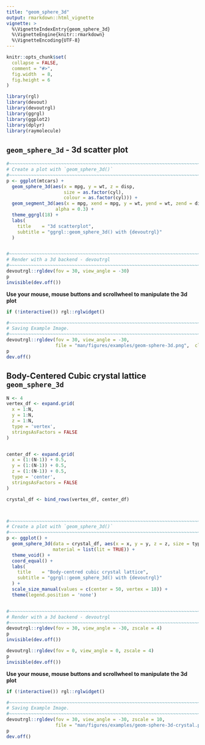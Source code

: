 ```yaml
---
title: "geom_sphere_3d"
output: rmarkdown::html_vignette
vignette: >
  %\VignetteIndexEntry{geom_sphere_3d}
  %\VignetteEngine{knitr::rmarkdown}
  %\VignetteEncoding{UTF-8}
---
```


```r
knitr::opts_chunk$set(
  collapse = FALSE,
  comment = "#>",
  fig.width  = 8,
  fig.height = 6
)
```

```r
library(rgl)
library(devout)
library(devoutrgl)
library(ggrgl)
library(ggplot2)
library(dplyr)
library(raymolecule)
```

`geom_sphere_3d` - 3d scatter plot
------------------------------------------------------------------------------

```r
#~~~~~~~~~~~~~~~~~~~~~~~~~~~~~~~~~~~~~~~~~~~~~~~~~~~~~~~~~~~~~~~~~~~~~~~~~~~~~
# Create a plot with `geom_sphere_3d()`
#~~~~~~~~~~~~~~~~~~~~~~~~~~~~~~~~~~~~~~~~~~~~~~~~~~~~~~~~~~~~~~~~~~~~~~~~~~~~~
p <- ggplot(mtcars) +
  geom_sphere_3d(aes(x = mpg, y = wt, z = disp,
                     size = as.factor(cyl),
                     colour = as.factor(cyl))) +
  geom_segment_3d(aes(x = mpg, xend = mpg, y = wt, yend = wt, zend = disp), z = 0,
                  alpha = 0.3) + 
  theme_ggrgl(18) +
  labs(
    title    = "3d scatterplot",
    subtitle = "ggrgl::geom_sphere_3d() with {devoutrgl}"
  )


#~~~~~~~~~~~~~~~~~~~~~~~~~~~~~~~~~~~~~~~~~~~~~~~~~~~~~~~~~~~~~~~~~~~~~~~~~~~~~
# Render with a 3d backend - devoutrgl
#~~~~~~~~~~~~~~~~~~~~~~~~~~~~~~~~~~~~~~~~~~~~~~~~~~~~~~~~~~~~~~~~~~~~~~~~~~~~~
devoutrgl::rgldev(fov = 30, view_angle = -30)
p
invisible(dev.off())
```


**Use your mouse, mouse buttons and scrollwheel to manipulate the 3d plot**

```r
if (!interactive()) rgl::rglwidget()
```


```r
#~~~~~~~~~~~~~~~~~~~~~~~~~~~~~~~~~~~~~~~~~~~~~~~~~~~~~~~~~~~~~~~~~~~~~~~~~~~~~
# Saving Example Image.
#~~~~~~~~~~~~~~~~~~~~~~~~~~~~~~~~~~~~~~~~~~~~~~~~~~~~~~~~~~~~~~~~~~~~~~~~~~~~~
devoutrgl::rgldev(fov = 30, view_angle = -30, 
                  file = "man/figures/examples/geom-sphere-3d.png",  close_window = FALSE, dpi = 159)
p
dev.off()
```



Body-Centered Cubic crystal lattice `geom_sphere_3d` 
------------------------------------------------------------------------------

```r
N <- 4
vertex_df <- expand.grid(
  x = 1:N,
  y = 1:N,
  z = 1:N,
  type = 'vertex',
  stringsAsFactors = FALSE
)


center_df <- expand.grid(
  x = (1:(N-1)) + 0.5,
  y = (1:(N-1)) + 0.5,
  z = (1:(N-1)) + 0.5,
  type = 'center',
  stringsAsFactors = FALSE
)

crystal_df <- bind_rows(vertex_df, center_df)



#~~~~~~~~~~~~~~~~~~~~~~~~~~~~~~~~~~~~~~~~~~~~~~~~~~~~~~~~~~~~~~~~~~~~~~~~~~~~~
# Create a plot with `geom_sphere_3d()`
#~~~~~~~~~~~~~~~~~~~~~~~~~~~~~~~~~~~~~~~~~~~~~~~~~~~~~~~~~~~~~~~~~~~~~~~~~~~~~
p <- ggplot() +
  geom_sphere_3d(data = crystal_df, aes(x = x, y = y, z = z, size = type, colour = type), 
                 material = list(lit = TRUE)) +
  theme_void() + 
  coord_equal() + 
  labs(
    title    = "Body-centred cubic crystal lattice",
    subtitle = "ggrgl::geom_sphere_3d() with {devoutrgl}"
  ) + 
  scale_size_manual(values = c(center = 50, vertex = 18)) + 
  theme(legend.position = 'none')


#~~~~~~~~~~~~~~~~~~~~~~~~~~~~~~~~~~~~~~~~~~~~~~~~~~~~~~~~~~~~~~~~~~~~~~~~~~~~~
# Render with a 3d backend - devoutrgl
#~~~~~~~~~~~~~~~~~~~~~~~~~~~~~~~~~~~~~~~~~~~~~~~~~~~~~~~~~~~~~~~~~~~~~~~~~~~~~
devoutrgl::rgldev(fov = 30, view_angle = -30, zscale = 4)
p
invisible(dev.off())
```

```r
devoutrgl::rgldev(fov = 0, view_angle = 0, zscale = 4)
p
invisible(dev.off())
```



**Use your mouse, mouse buttons and scrollwheel to manipulate the 3d plot**

```r
if (!interactive()) rgl::rglwidget()
```


```r
#~~~~~~~~~~~~~~~~~~~~~~~~~~~~~~~~~~~~~~~~~~~~~~~~~~~~~~~~~~~~~~~~~~~~~~~~~~~~~
# Saving Example Image.
#~~~~~~~~~~~~~~~~~~~~~~~~~~~~~~~~~~~~~~~~~~~~~~~~~~~~~~~~~~~~~~~~~~~~~~~~~~~~~
devoutrgl::rgldev(fov = 30, view_angle = -30, zscale = 10,
                  file = "man/figures/examples/geom-sphere-3d-crystal.png",  close_window = FALSE, dpi = 200)
p
dev.off()
```

